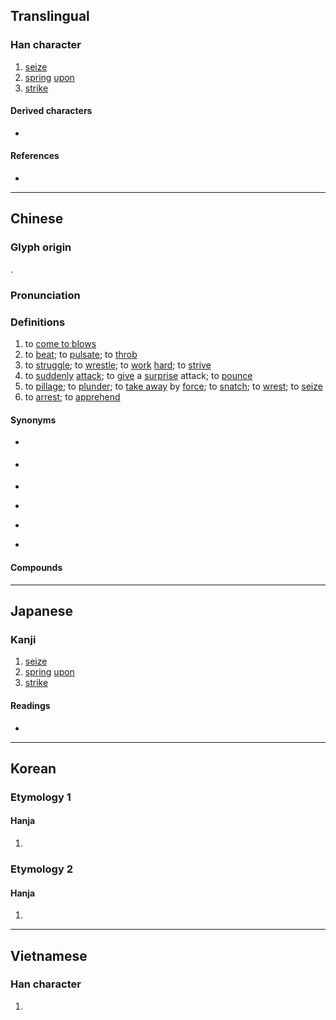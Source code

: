 {{character info}}
==Translingual==

===Han character===
{{Han char|rn=64|rad=手|as=10|sn=13|four=53042|canj=QIBI|ids=⿰扌尃}}

# [[seize]]
# [[spring]] [[upon]]
# [[strike]]

====Derived characters====
* {{l|mul|[[𥴮]]}}

====References====
* {{Han ref|kx=0446.140|dkj=12466|dj=0796.340|hdz=31930.010|uh=640F|ud=25615|bh=B769|bd=46953}}

----

==Chinese==
{{zh-forms}}

===Glyph origin===
{{Han etym}}
{{Han compound|手|尃|c1=s|c2=p|t1=hand|ls=psc}}.

===Pronunciation===
{{zh-pron
|m=bó
|c=bok3
|mn=phok/qz,xm:pok
|mc=y
|oc=y
|cat=v
}}

===Definitions===
{{zh-hanzi}}

# to [[come to blows]]
# to [[beat]]; to [[pulsate]]; to [[throb]]
# to [[struggle]]; to [[wrestle]]; to [[work]] [[hard]]; to [[strive]]
# to [[suddenly]] [[attack]]; to [[give]] a [[surprise]] attack; to [[pounce]]
# to [[pillage]]; to [[plunder]]; to [[take away]] by [[force]]; to [[snatch]]; to [[wrest]]; to [[seize]]
# to [[arrest]]; to [[apprehend]]

====Synonyms====
* {{sense|to come to blows}} {{zh-l|對打}}
* {{sense|to beat}} {{zh-l|跳動}}
* {{sense|to struggle}}
{{zh-syn-saurus|盡力}}
* {{sense|to suddenly attack}} {{zh-l|突襲}}
* {{sense|to pillage}}
{{zh-syn-saurus|掠奪}}
* {{sense|to arrest}}
{{zh-syn-saurus|逮捕}}

====Compounds====
{{zh-der|弄鬼搏沙|徒搏|心搏|搏動|搏命|搏影|搏戰|搏手|搏手無策|搏拊|搏擊|搏杖|搏殺|搏煉|搏砂煉汞|搏膺|搏風|搏香弄粉|搏髀|搏鬥|放手一搏|獅子搏兔|相搏|肉搏|肉搏戰|脈搏|螳螂搏蟬}}

----

==Japanese==

===Kanji===
{{ja-kanji|grade=|rs=手10}}

# [[seize]]
# [[spring]] [[upon]]
# [[strike]]

====Readings====
* {{ja-readings|on=はく|kun=う-つ, と-る}}

----

==Korean==

===Etymology 1===

====Hanja====
{{ko-hanja/new|두드리다|두드릴|박}}

# {{rfdef|ko|sort=手10}}

===Etymology 2===

====Hanja====
{{ko-hanja/new|어깨|어깨|박}}

# {{rfdef|ko|sort=手10}}

----

==Vietnamese==

===Han character===
{{vi-readings|reading=vác, bác|rs=手10}}

# {{rfdef|vi|sort=手10}}